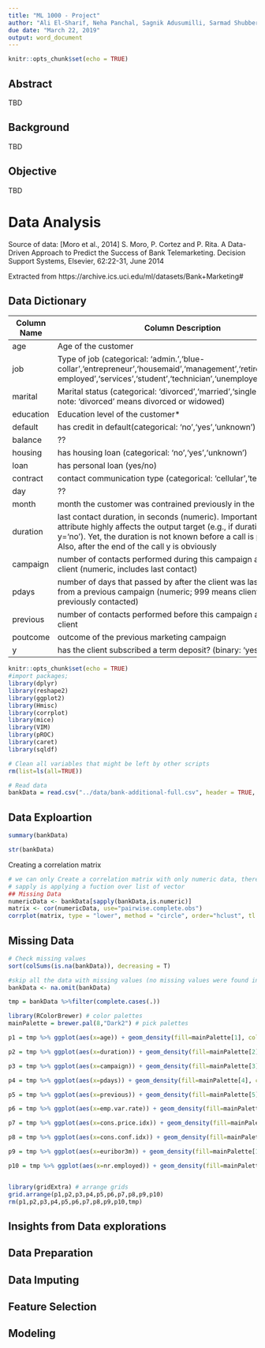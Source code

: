 ```yaml
---
title: "ML 1000 - Project"
author: "Ali El-Sharif, Neha Panchal, Sagnik Adusumilli, Sarmad Shubber"
due date: "March 22, 2019"
output: word_document
---
```


```r
knitr::opts_chunk$set(echo = TRUE)
```

## Abstract

TBD


## Background 

TBD


## Objective

TBD


# Data Analysis

Source of data: [Moro et al., 2014] S. Moro, P. Cortez and P. Rita. A Data-Driven Approach to Predict the Success of Bank Telemarketing. Decision Support Systems, Elsevier, 62:22-31, June 2014

Extracted from https://archive.ics.uci.edu/ml/datasets/Bank+Marketing#


## Data Dictionary

Column Name            | Column Description  
-----------------------| ------------------- 
age                    | Age of the customer
job                    | Type of job (categorical: 'admin.','blue-collar','entrepreneur','housemaid','management','retired','self-employed','services','student','technician','unemployed','unknown')
marital                | Marital status (categorical: 'divorced','married','single','unknown'; note: 'divorced' means divorced or widowed) 
education              | Education level of the customer*
default                | has credit in default(categorical: 'no','yes','unknown')
balance                | ??
housing                | has housing loan  (categorical: 'no','yes','unknown')
loan                   | has personal loan (yes/no)  
contract               | contact communication type (categorical: 'cellular','telephone') 
day                    | ??
month                  | month the customer was contrained previously in the year
duration               |  last contact duration, in seconds (numeric). Important note: this attribute highly affects the output target (e.g., if duration=0 then y='no'). Yet, the duration is not known before a call is performed. Also, after the end of the call y is obviously 
campaign               |  number of contacts performed during this campaign and for this client (numeric, includes last contact)
pdays                  | number of days that passed by after the client was last contacted from a previous campaign (numeric; 999 means client was not previously contacted)
previous               | number of contacts performed before this campaign and for this client
poutcome               | outcome of the previous marketing campaign
y                      | has the client subscribed a term deposit? (binary: 'yes','no')

```r
knitr::opts_chunk$set(echo = TRUE)
#import packages;
library(dplyr)
library(reshape2)
library(ggplot2)
library(Hmisc)
library(corrplot)
library(mice)
library(VIM)
library(pROC)
library(caret)
library(sqldf)

# Clean all variables that might be left by other scripts
rm(list=ls(all=TRUE))

```

```r
# Read data
bankData = read.csv("../data/bank-additional-full.csv", header = TRUE, na.strings =  c("NA","","#NA"), sep=";")

```

## Data Exploartion



```r

summary(bankData)

str(bankData)

```

Creating a correlation matrix

```r
# we can only Create a correlation matrix with only numeric data, therefore we are going to use sapply to only get numeric data
# sapply is applying a fuction over list of vector
## Missing Data
numericData <- bankData[sapply(bankData,is.numeric)]
matrix <- cor(numericData, use="pairwise.complete.obs")
corrplot(matrix, type = "lower", method = "circle", order="hclust", tl.srt = 45, tl.cex = 0.7)
```


## Missing Data
```r
# Check missing values
sort(colSums(is.na(bankData)), decreasing = T)
```


```r
#skip all the data with missing values (no missing values were found in this case)
bankData <- na.omit(bankData)
```


```r
tmp = bankData %>%filter(complete.cases(.))

library(RColorBrewer) # color palettes
mainPalette = brewer.pal(8,"Dark2") # pick palettes 

p1 = tmp %>% ggplot(aes(x=age)) + geom_density(fill=mainPalette[1], colour=mainPalette[1], alpha = 0.2) + scale_x_log10()

p2 = tmp %>% ggplot(aes(x=duration)) + geom_density(fill=mainPalette[2], colour=mainPalette[2], alpha = 0.2) + scale_x_log10()

p3 = tmp %>% ggplot(aes(x=campaign)) + geom_density(fill=mainPalette[3], colour=mainPalette[3], alpha = 0.2) + scale_x_log10()

p4 = tmp %>% ggplot(aes(x=pdays)) + geom_density(fill=mainPalette[4], colour=mainPalette[4], alpha = 0.2) + scale_x_log10()

p5 = tmp %>% ggplot(aes(x=previous)) + geom_density(fill=mainPalette[5], colour=mainPalette[5], alpha = 0.2) + scale_x_log10()

p6 = tmp %>% ggplot(aes(x=emp.var.rate)) + geom_density(fill=mainPalette[6], colour=mainPalette[6], alpha = 0.2) + scale_x_log10()

p7 = tmp %>% ggplot(aes(x=cons.price.idx)) + geom_density(fill=mainPalette[7], colour=mainPalette[7], alpha = 0.2) + scale_x_log10()

p8 = tmp %>% ggplot(aes(x=cons.conf.idx)) + geom_density(fill=mainPalette[8], colour=mainPalette[8], alpha = 0.2) + scale_x_log10() # this plot looks strange

p9 = tmp %>% ggplot(aes(x=euribor3m)) + geom_density(fill=mainPalette[1], colour=mainPalette[1], alpha = 0.2) + scale_x_log10()

p10 = tmp %>% ggplot(aes(x=nr.employed)) + geom_density(fill=mainPalette[2], colour=mainPalette[2], alpha = 0.2) + scale_x_log10()


library(gridExtra) # arrange grids
grid.arrange(p1,p2,p3,p4,p5,p6,p7,p8,p9,p10)
rm(p1,p2,p3,p4,p5,p6,p7,p8,p9,p10,tmp)
```

## Insights from Data explorations


 

## Data Preparation


 

## Data Imputing


 

## Feature Selection


 

## Modeling


